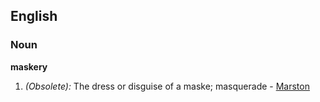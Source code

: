 ==English==

===Noun===
'''maskery'''

#''(Obsolete):'' The dress or disguise of a maske; masquerade - [[Marston]]